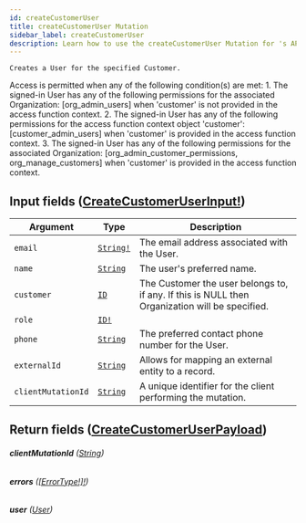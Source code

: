 ```yaml
---
id: createCustomerUser
title: createCustomerUser Mutation
sidebar_label: createCustomerUser
description: Learn how to use the createCustomerUser Mutation for 's API.
---
```


    Creates a User for the specified Customer.

Access is permitted when any of the following condition(s) are met: 1. The signed-in User has any of the following permissions for the associated Organization: [org_admin_users] when 'customer' is not provided in the access function context. 2. The signed-in User has any of the following permissions for the access function context object 'customer': [customer_admin_users] when 'customer' is provided in the access function context. 3. The signed-in User has any of the following permissions for the associated Organization: [org_admin_customer_permissions, org_manage_customers] when 'customer' is provided in the access function context.

## Input fields ([CreateCustomerUserInput!](api/schema/input_object/CreateCustomerUserInput.mdx))

| Argument           | Type                                      | Description                                                                                    |
| ------------------ | ----------------------------------------- | ---------------------------------------------------------------------------------------------- |
| `email`            | [`String!`](api/schema/scalar/String.mdx) | The email address associated with the User.                                                    |
| `name`             | [`String`](api/schema/scalar/String.mdx)  | The user's preferred name.                                                                     |
| `customer`         | [`ID`](api/schema/scalar/ID.mdx)          | The Customer the user belongs to, if any. If this is NULL then Organization will be specified. |
| `role`             | [`ID!`](api/schema/scalar/ID.mdx)         |                                                                                                |
| `phone`            | [`String`](api/schema/scalar/String.mdx)  | The preferred contact phone number for the User.                                               |
| `externalId`       | [`String`](api/schema/scalar/String.mdx)  | Allows for mapping an external entity to a record.                                             |
| `clientMutationId` | [`String`](api/schema/scalar/String.mdx)  | A unique identifier for the client performing the mutation.                                    |

## Return fields ([CreateCustomerUserPayload](api/schema/object/CreateCustomerUserPayload.mdx))

###### <b>clientMutationId</b> ([String](api/schema/scalar/String.mdx))

###### <b>errors</b> ([[ErrorType!]!](api/schema/object/ErrorType.mdx))

###### <b>user</b> ([User](api/schema/object/User.mdx))
